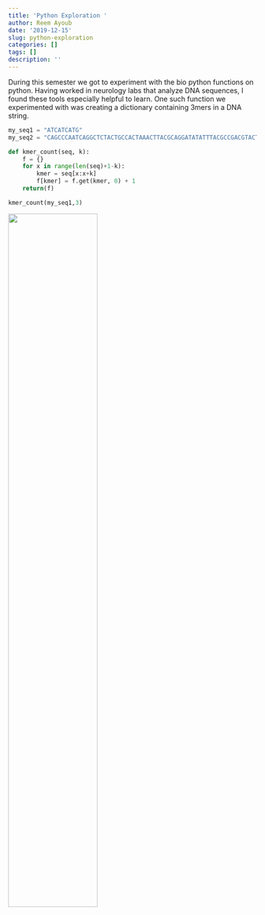 ```yaml
---
title: 'Python Exploration '
author: Reem Ayoub
date: '2019-12-15'
slug: python-exploration
categories: []
tags: []
description: ''
---
```


During this semester we got to experiment with the bio python functions on python. Having worked in neurology labs that analyze DNA sequences, I found these tools especially helpful to learn. One such function we experimented with was creating a dictionary containing 3mers in a DNA string. 

```Python
my_seq1 = "ATCATCATG"
my_seq2 = "CAGCCCAATCAGGCTCTACTGCCACTAAACTTACGCAGGATATATTTACGCCGACGTACT"

def kmer_count(seq, k):
    f = {}
    for x in range(len(seq)+1-k):
        kmer = seq[x:x+k]
        f[kmer] = f.get(kmer, 0) + 1
    return(f)

kmer_count(my_seq1,3)

```

![](/blog/2019-12-15-python-exploration_files/Screen Shot 2019-12-15 at 1.37.46 PM.png){width=60% height=60%}